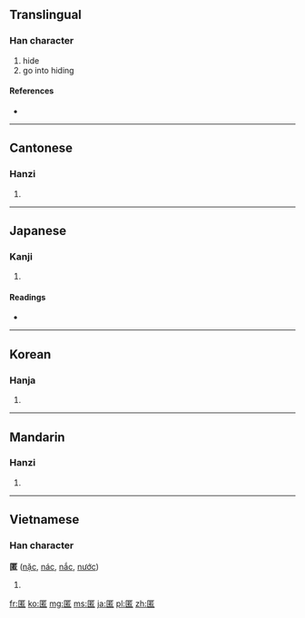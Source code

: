 {{also|匿}}
==Translingual==

===Han character===
{{Han char|rn=23|rad=匸|as=09|sn=11|four=7171<sub>6</sub>|canj=尸廿大口 (STKR)}}

# hide
# go into hiding

====References====
* {{Han ref|kx=0155.120|dkj=02690|dj=0347.250|hdz=10086.120|uh=533F|ud=21311|bh=B0CE|bd=45262}}

----

==Cantonese==

===Hanzi===
{{yue-hanzi|jyut=|y=nik1}}

# {{defn|Cantonese|sort=匸09}}

----

==Japanese==

===Kanji===
{{ja-kanji|grade=c|rs=匸09}}

# {{defn|Japanese|sort=匸09}}

====Readings====
* {{ja-readings|on=[[とく]] (toku)|kun=[[かくれる]] (kakureru), [[かくす]] (kakusu)}}

----

==Korean==

===Hanja===
{{ko-hanja|hangeul=닉|rv=nik|mr=nik}}

# {{defn|Korean|sort=匸09}}

----

==Mandarin==

===Hanzi===
{{cmn-hanzi|pin=[[nì]] ([[ni4]])|wg=ni<sup>4</sup>}}

# {{defn|Mandarin|sort=匸09}}

----

==Vietnamese==

===Han character===
'''匿''' ([[nặc]], [[nác]], [[nắc]], [[nước]])

# {{defn|Vietnamese}}

[[fr:匿]]
[[ko:匿]]
[[mg:匿]]
[[ms:匿]]
[[ja:匿]]
[[pl:匿]]
[[zh:匿]]
